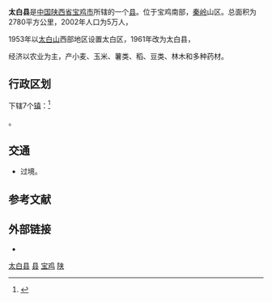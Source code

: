 {{Infobox China County
|Belong = [[陕西省|陕西省]][[宝鸡市|宝鸡市]]
}}

'''太白县'''是[[中国|中国]][[陕西省|陕西省]][[宝鸡市|宝鸡市]]所辖的一个[[县|县]]。位于宝鸡南部，[[秦岭|秦岭]]山区。总面积为2780平方公里，2002年人口为5万人，

1953年以[[太白山|太白山]]西部地区设置太白区，1961年改为太白县，

经济以农业为主，产小麦、玉米、薯类、稻、豆类、林木和多种药材。

== 行政区划 ==
{{PAGENAMEBASE}}下辖7个[[镇|镇]]：<ref>{{PRC admin/ref sgc|61/03/31/000/000}}</ref>

{{PRC admin/children|61/03/31/000/000}}。

== 交通 ==
* {{中国国道名|342}}过境。

== 参考文献 ==
{{reflist}}

== 外部链接 ==
* {{Official website|http://www.taibai.gov.cn/|name=太白县人民政府}}

{{太白县行政区划}}
{{宝鸡市行政区划}}
{{陕西行政区划}}
{{国家级贫困县|前}}

[[Category:太白县|]]
[[Category:宝鸡区县|县]]
[[Category:陕西省县份|宝鸡]]
[[Category:原国家级贫困县|陕]]